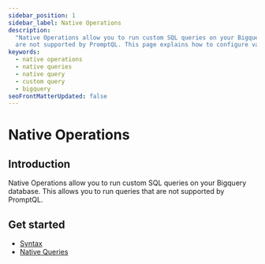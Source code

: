 ```yaml
---
sidebar_position: 1
sidebar_label: Native Operations
description:
  "Native Operations allow you to run custom SQL queries on your Bigquery database. This allows you to run queries that
  are not supported by PromptQL. This page explains how to configure various types of native queries in PromptQL."
keywords:
  - native operations
  - native queries
  - native query
  - custom query
  - bigquery
seoFrontMatterUpdated: false
---
```


# Native Operations

## Introduction

Native Operations allow you to run custom SQL queries on your Bigquery database. This allows you to run queries that are not supported by PromptQL.

## Get started

- [Syntax](/reference/connectors/nativeQuerySyntax.mdx)
- [Native Queries](/reference/connectors/bigquery/native-operations/native-queries.mdx)
